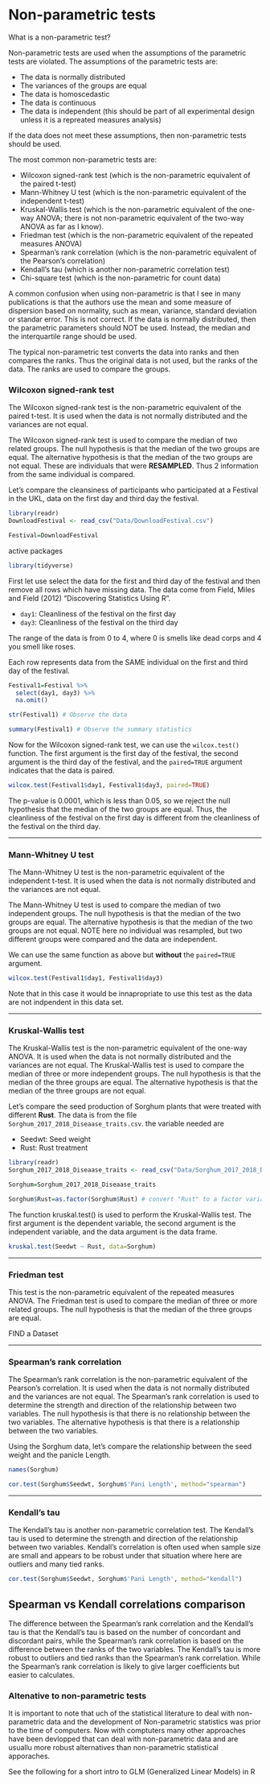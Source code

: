 # Non-parametric tests

What is a non-parametric test?

Non-parametric tests are used when the assumptions of the parametric tests are violated. The assumptions of the parametric tests are:

- The data is normally distributed
- The variances of the groups are equal
- The data is homoscedastic
- The data is continuous
- The data is independent (this should be part of all experimental design unless it is a repreated measures analysis)

If the data does not meet these assumptions, then non-parametric tests should be used.

The most common non-parametric tests are:

- Wilcoxon signed-rank test (which is the non-parametric equivalent of the paired t-test)
- Mann-Whitney U test (which is the non-parametric equivalent of the independent t-test)
- Kruskal-Wallis test (which is the non-parametric equivalent of the one-way ANOVA; there is not non-parametric equivalent of the two-way ANOVA as far as I know). 
- Friedman test (which is the non-parametric equivalent of the repeated measures ANOVA)
- Spearman's rank correlation (which is the non-parametric equivalent of the Pearson's correlation)
- Kendall's tau (which is another non-parametric correlation test)
- Chi-square test (which is the non-parametric for count data)

A common confusion when using non-parametric is that I see in many publications is that the authors use the mean and some measure of dispersion based on normality, such as mean, variance, standard deviation or standar error. This is not correct. If the data is normally distributed, then the parametric parameters should NOT be used. Instead, the median and the interquartile range should be used.

The typical non-parametric test converts the data into ranks and then compares the ranks. Thus the original data is not used, but the ranks of the data. The ranks are used to compare the groups. 


### Wilcoxon signed-rank test

The Wilcoxon signed-rank test is the non-parametric equivalent of the paired t-test. It is used when the data is not normally distributed and the variances are not equal.

The Wilcoxon signed-rank test is used to compare the median of two related groups. The null hypothesis is that the median of the two groups are equal. The alternative hypothesis is that the median of the two groups are not equal. These are individuals that were **RESAMPLED**. Thus 2 information from the same individual is compared.


Let's compare the cleansiness of participants who participated at a Festival in the UKL, data on the first day and third day the festival.


```r
library(readr)
DownloadFestival <- read_csv("Data/DownloadFestival.csv")

Festival=DownloadFestival
```

active packages

```r
library(tidyverse)
```

First let use select the data for the first and third day of the festival and then remove all rows which have missing data. The data come from Field, Miles and Field (2012) "Discovering Statistics Using R".

 - `day1`: Cleanliness of the festival on the first day
 - `day3`: Cleanliness of the festival on the third day
 
 The range of the data is from 0 to 4, where 0 is smells like dead corps and 4 you smell like roses.
 
 Each row represents data from the SAME individual on the first and third day of the festival.


```r
Festival1=Festival %>% 
  select(day1, day3) %>% 
  na.omit()

str(Festival1) # Observe the data

summary(Festival1) # Observe the summary statistics
```
Now for the Wilcoxon signed-rank test, we can use the `wilcox.test()` function. The first argument is the first day of the festival, the second argument is the third day of the festival, and the `paired=TRUE` argument indicates that the data is paired.


```r
wilcox.test(Festival1$day1, Festival1$day3, paired=TRUE)
```

The p-value is 0.0001, which is less than 0.05, so we reject the null hypothesis that the median of the two groups are equal. Thus, the cleanliness of the festival on the first day is different from the cleanliness of the festival on the third day. 

***


### Mann-Whitney U test

The Mann-Whitney U test is the non-parametric equivalent of the independent t-test. It is used when the data is not normally distributed and the variances are not equal.

The Mann-Whitney U test is used to compare the median of two independent groups. The null hypothesis is that the median of the two groups are equal. The alternative hypothesis is that the median of the two groups are not equal. NOTE here no individual was resampled, but two different groups were compared and the data are independent.


We can use the same function as above but **without** the `paired=TRUE` argument.
```r
wilcox.test(Festival1$day1, Festival1$day3)
```
Note that in this case it would be innapropriate to use this test as the data are not indpendent in this data set.  

***

### Kruskal-Wallis test

The Kruskal-Wallis test is the non-parametric equivalent of the one-way ANOVA. It is used when the data is not normally distributed and the variances are not equal.  The Kruskal-Wallis test is used to compare the median of three or more independent groups. The null hypothesis is that the median of the three groups are equal. The alternative hypothesis is that the median of the three groups are not equal.


Let's compare the seed production of Sorghum plants that were treated with different **Rust**. The data is from the file `Sorghum_2017_2018_Diseaase_traits.csv`. the variable needed are 

 - Seedwt: Seed weight
 - Rust: Rust treatment

```r
library(readr)
Sorghum_2017_2018_Diseaase_traits <- read_csv("Data/Sorghum_2017_2018_Diseaase_traits.csv")

Sorghum=Sorghum_2017_2018_Diseaase_traits

Sorghum$Rust=as.factor(Sorghum$Rust) # convert "Rust" to a factor variable


```



The function kruskal.test() is used to perform the Kruskal-Wallis test. The first argument is the dependent variable, the second argument is the independent variable, and the data argument is the data frame.

```r
kruskal.test(Seedwt ~ Rust, data=Sorghum)
```


***

### Friedman test

This test is the non-parametric equivalent of the repeated measures ANOVA.  The Friedman test is used to compare the median of three or more related groups. The null hypothesis is that the median of the three groups are equal. 

FIND a Dataset


***

### Spearman's rank correlation

The Spearman's rank correlation is the non-parametric equivalent of the Pearson's correlation. It is used when the data is not normally distributed and the variances are not equal. The Spearman's rank correlation is used to determine the strength and direction of the relationship between two variables. The null hypothesis is that there is no relationship between the two variables. The alternative hypothesis is that there is a relationship between the two variables.


Using the Sorghum data, let's compare the relationship between the seed weight and the panicle Length.

```r
names(Sorghum)

cor.test(Sorghum$Seedwt, Sorghum$'Pani Length', method="spearman")
```


***

### Kendall's tau

The Kendall's tau is another non-parametric correlation test. The Kendall's tau is used to determine the strength and direction of the relationship between two variables. Kendall's correlation is often used when sample size are small and appears to be robust under that situation where here are outliers and many tied ranks.


```r
cor.test(Sorghum$Seedwt, Sorghum$'Pani Length', method="kendall")
```

## Spearman vs Kendall correlations comparison 


The difference between the Spearman's rank correlation and the Kendall's tau is that the Kendall's tau is based on the number of concordant and discordant pairs, while the Spearman's rank correlation is based on the difference between the ranks of the two variables. The Kendall's tau is more robust to outliers and tied ranks than the Spearman's rank correlation. While the Spearman's rank correlation is likely to give larger coefficients but easier to calculates.



### Altenative to non-parametric tests

It is important to note that uch of the statistical literature to deal with non-parametric data and the development of Non-parametric statistics was prior to the time of computers.  Now with comptuters many other approaches have been devlopped that can deal with non-parametric data and are usuallu more robust alternatives than non-parametric statistical apporaches.  

See the following for a short intro to GLM (Generalized Linear Models) in R



